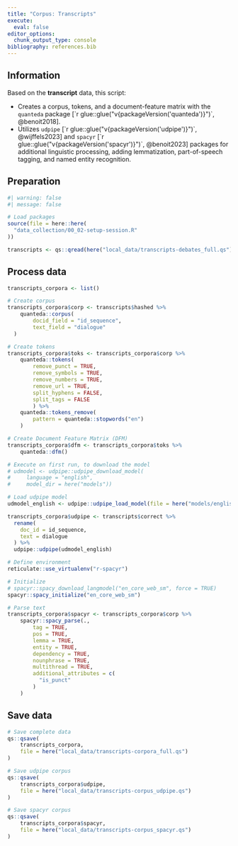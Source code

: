 ```yaml
---
title: "Corpus: Transcripts"
execute: 
  eval: false
editor_options: 
  chunk_output_type: console
bibliography: references.bib
---
```


::: callout-note
## Information

Based on the **transcript** data, this script:

-   Creates a corpus, tokens, and a document-feature matrix with the `quanteda` package [`r glue::glue("v{packageVersion('quanteda')}")`, @benoit2018].
-   Utilizes `udpipe` [`r glue::glue("v{packageVersion('udpipe')}")`, @wijffels2023] and `spacyr` [`r glue::glue("v{packageVersion('spacyr')}")`, @benoit2023] packages for additional linguistic processing, adding lemmatization, part-of-speech tagging, and named entity recognition.
:::

## Preparation

```r
#| warning: false
#| message: false

# Load packages
source(file = here::here(
  "data_collection/00_02-setup-session.R"
))
```

```r
transcripts <- qs::qread(here("local_data/transcripts-debates_full.qs"))
```

## Process data

```r
transcripts_corpora <- list()

# Create corpus
transcripts_corpora$corp <- transcripts$hashed %>% 
    quanteda::corpus(
        docid_field = "id_sequence", 
        text_field = "dialogue"
  )

# Create tokens
transcripts_corpora$toks <- transcripts_corpora$corp %>% 
    quanteda::tokens(
        remove_punct = TRUE, 
        remove_symbols = TRUE,
        remove_numbers = TRUE,
        remove_url = TRUE, 
        split_hyphens = FALSE,
        split_tags = FALSE
        ) %>% 
    quanteda::tokens_remove(
        pattern = quanteda::stopwords("en")
    )

# Create Document Feature Matrix (DFM)
transcripts_corpora$dfm <- transcripts_corpora$toks %>% 
    quanteda::dfm()
```

```r
# Execute on first run, to download the model 
# udmodel <- udpipe::udpipe_download_model(
#     language = "english",
#     model_dir = here("models"))

# Load udpipe model
udmodel_english <- udpipe::udpipe_load_model(file = here("models/english-ewt-ud-2.5-191206.udpipe"))

transcripts_corpora$udpipe <- transcripts$correct %>% 
  rename(
    doc_id = id_sequence,
    text = dialogue
  ) %>% 
  udpipe::udpipe(udmodel_english)
```

```r
# Define environment
reticulate::use_virtualenv("r-spacyr")

# Initialize
# spacyr::spacy_download_langmodel("en_core_web_sm", force = TRUE)
spacyr::spacy_initialize("en_core_web_sm")

# Parse text
transcripts_corpora$spacyr <- transcripts_corpora$corp %>% 
    spacyr::spacy_parse(.,
        tag = TRUE,
        pos = TRUE,
        lemma = TRUE,
        entity = TRUE,
        dependency = TRUE,
        nounphrase = TRUE,
        multithread = TRUE,
        additional_attributes = c(
          "is_punct"
        )
    )
```

## Save data

```r
# Save complete data
qs::qsave(
    transcripts_corpora,
    file = here("local_data/transcripts-corpora_full.qs")
)

# Save udpipe corpus
qs::qsave(
    transcripts_corpora$udpipe, 
    file = here("local_data/transcripts-corpus_udpipe.qs")
)

# Save spacyr corpus
qs::qsave(
    transcripts_corpora$spacyr, 
    file = here("local_data/transcripts-corpus_spacyr.qs")
)
```